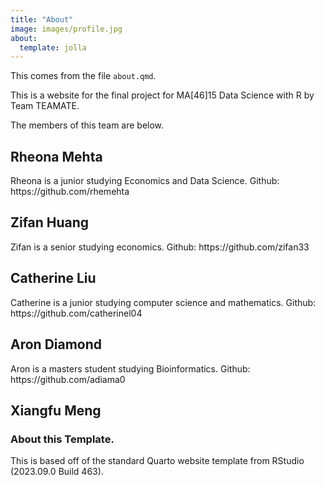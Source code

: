 ```yaml
---
title: "About"
image: images/profile.jpg
about:
  template: jolla
---
```



This comes from the file `about.qmd`.

This is a website for the final project for MA[46]15 Data Science with R by Team TEAMATE.

The members of this team are below.


## Rheona Mehta
Rheona is a junior studying Economics and Data Science. Github:  https://github.com/rhemehta

## Zifan Huang
Zifan is a senior studying economics. Github: https://github.com/zifan33

## Catherine Liu
Catherine is a junior studying computer science and mathematics. Github: https://github.com/catherinel04

## Aron Diamond 
Aron is a masters student studying Bioinformatics. Github: https://github.com/adiama0

## Xiangfu Meng

<!-- Please leave in the information below -->

### About this Template.

This is based off of the standard Quarto website template from RStudio (2023.09.0 Build 463).
